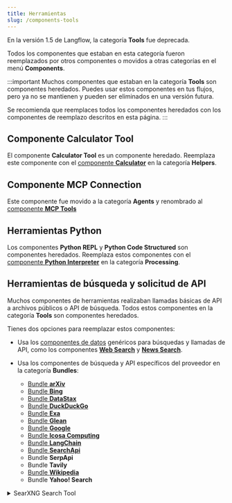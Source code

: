 ```yaml
---
title: Herramientas
slug: /components-tools
---
```


En la versión 1.5 de Langflow, la categoría **Tools** fue deprecada.

Todos los componentes que estaban en esta categoría fueron reemplazados por otros componentes o movidos a otras categorías en el menú **Components**.

:::important
Muchos componentes que estaban en la categoría **Tools** son componentes heredados.
Puedes usar estos componentes en tus flujos, pero ya no se mantienen y pueden ser eliminados en una versión futura.

Se recomienda que reemplaces todos los componentes heredados con los componentes de reemplazo descritos en esta página.
:::

## Componente Calculator Tool

El componente **Calculator Tool** es un componente heredado.
Reemplaza este componente con el [componente **Calculator**](/components-helpers#calculator) en la categoría **Helpers**.

## Componente MCP Connection

Este componente fue movido a la categoría **Agents** y renombrado al [componente **MCP Tools**](/components-agents#mcp-connection)

## Herramientas Python

Los componentes **Python REPL** y **Python Code Structured** son componentes heredados.
Reemplaza estos componentes con el [componente **Python Interpreter**](/components-processing#python-interpreter) en la categoría **Processing**.

## Herramientas de búsqueda y solicitud de API

Muchos componentes de herramientas realizaban llamadas básicas de API a archivos públicos o API de búsqueda.
Todos estos componentes en la categoría **Tools** son componentes heredados.

Tienes dos opciones para reemplazar estos componentes:

* Usa los [componentes de datos](/components-data) genéricos para búsquedas y llamadas de API, como los componentes [**Web Search**](/components-data#web-search) y [**News Search**](/components-data#news-search).

* Usa los componentes de búsqueda y API específicos del proveedor en la categoría **Bundles**:
    * [Bundle **arXiv**](/bundles-arxiv)
    * [Bundle **Bing**](/bundles-bing)
    * [Bundle **DataStax**](/bundles-datastax)
    * [Bundle **DuckDuckGo**](/bundles-duckduckgo)
    * [Bundle **Exa**](/bundles-exa)
    * [Bundle **Glean**](/bundles-glean)
    * [Bundle **Google**](/bundles-google)
    * [Bundle **Icosa Computing**](/bundles-icosacomputing)
    * [Bundle **LangChain**](/bundles-langchain)
    * [Bundle **SearchApi**](/bundles-searchapi)
    * Bundle **SerpApi**
    * Bundle **Tavily**
    * [Bundle **Wikipedia**](/bundles-wikipedia)
    * Bundle **Yahoo! Search**

<details>
<summary>SearXNG Search Tool</summary>

El componente **SearXNG Search Tool** es un componente heredado.
Reemplaza este componente con un [componente de datos](/components-data) o el [bundle](/components-bundle-components) de otro proveedor de metabúsqueda.

Este componente crea una herramienta para buscar usando SearXNG, un motor de metabúsqueda.
Acepta los siguientes parámetros:

| Nombre | Tipo | Descripción |
|------|------|-------------|
| url | String | Parámetro de entrada. La URL de la instancia SearXNG. |
| max_results | Integer | Parámetro de entrada. El número máximo de resultados a devolver. |
| categories | List[String] | Parámetro de entrada. Las categorías en las que buscar. |
| language | String | Parámetro de entrada. El idioma para los resultados de búsqueda. |
| result_tool | Tool | Parámetro de salida. Una herramienta de búsqueda SearXNG para usar en LangChain. |

</details>